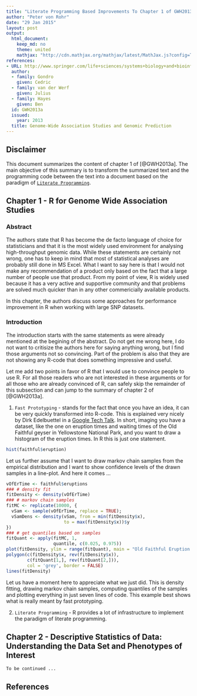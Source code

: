 ```yaml
---
title: "Literate Programming Based Improvements To Chapter 1 of GWH2013a"
author: "Peter von Rohr"
date: "29 Jan 2015"
layout: post
output:
  html_document:
    keep_md: no
    theme: united
    mathjax: "http://cdn.mathjax.org/mathjax/latest/MathJax.js?config=TeX-AMS-MML_HTMLorMML"
references:
- URL: http://www.springer.com/life+sciences/systems+biology+and+bioinformatics/book/978-1-62703-446-3
  author:
  - family: Gondro
    given: Cedric
  - family: van der Werf
    given: Julius
  - family: Hayes
    given: Ben
  id: GWH2013a
  issued:
    year: 2013
  title: Genome-Wide Association Studies and Genomic Prediction
---
```


## Disclaimer
This document summarizes the content of chapter 1 of [@GWH2013a]. The main objective of this summary is to transform the summarized text and the programming code between the text into a document based on the paradigm of [`Literate Programming`](http://en.wikipedia.org/wiki/Literate_programming). 

## Chapter 1 - R for Genome Wide Association Studies

### Abstract
The authors state that R has become the de facto language of choice for statisticians and that it is the most widely used environment for analysing high-throughput genomic data. While these statements are certainly not wrong, one has to keep in mind that most of statistical analyses are probably still done in MS Excel. What I want to say here is that I would not make any recommendation of a product only based on the fact that a large number of people use that product. From my point of view, R is widely used because it has a very active and supportive community and that problems are solved much quicker than in any other commericially available products. 

In this chapter, the authors discuss some approaches for performance improvement in R when working with large SNP datasets. 

### Introduction
The introduction starts with the same statements as were already mentioned at the begining of the abstract. Do not get me wrong here, I do not want to critisize the authors here for saying anything wrong, but I find those arguments not so convincing. Part of the problem is also that they are not showing any R-code that does something impressive and useful. 

Let me add two points in favor of R that I would use to convince people to use R. For all those readers who are not interested in these arguments or for all those who are already convinced of R, can safely skip the remainder of this subsection and can jump to the summary of chapter 2 of [@GWH2013a].

1. `Fast Prototyping` - stands for the fact that once you have an idea, it can be very quickly transformed into R-code. This is explained very nicely by Dirk Edelbuettel in a [Google Tech Talk](https://www.youtube.com/watch?v=UZkaZhsOfT4). In short, imaging you have a dataset, like the one on eruption times and waiting times of the Old Faithful geyser in Yellowstone National Park, and you want to draw a histogram of the eruption times. In R this is just one statement. 

```r
hist(faithful$eruption)
```

Let us further assume that I want to draw markov chain samples from the empirical distribution and I want to show confidence levels of the drawn samples in a line-plot. And here it comes ...

```r
vOfErTime <- faithful$eruptions
### # density fit 
fitDensity <- density(vOfErTime)
### # markov chain samples
fitMC <- replicate(10000, {
  vSam <- sample(vOfErTime, replace = TRUE);
  vSamDens <- density(vSam, from = min(fitDensity$x),
                      to = max(fitDensity$x))$y
})
### # get quantiles based on samples
fitQuant <- apply(fitMC, 1, 
                  quantile, c(0.025, 0.975))
plot(fitDensity, ylim = range(fitQuant), main = "Old Faithful Eruption Times")
polygon(c(fitDensity$x, rev(fitDensity$x)),
        c(fitQuant[1,], rev(fitQuant[2,])),
        col = 'grey', border = FALSE)
lines(fitDensity)
```

Let us have a moment here to appreciate what we just did. This is density fitting, drawing markov chain samples, computing quantiles of the samples and plotting everything in just seven lines of code. This example best shows what is really meant by fast prototyping.


2. `Literate Programming` - R provides a lot of infrastructure to implement the paradigm of literate programming. 


## Chapter 2 - Descriptive Statistics of Data: Understanding the Data Set and Phenotypes of Interest


```
To be continued ...
```

## References
